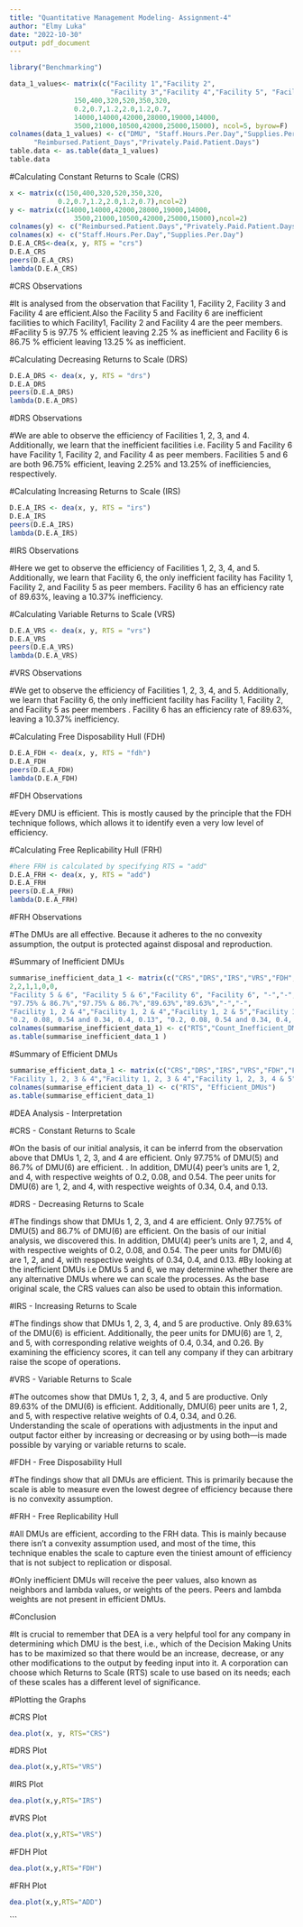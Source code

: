 ```yaml
---
title: "Quantitative Management Modeling- Assignment-4"
author: "Elmy Luka"
date: "2022-10-30"
output: pdf_document
---
```


```r
library("Benchmarking")

data_1_values<- matrix(c("Facility 1","Facility 2",
                         "Facility 3","Facility 4","Facility 5", "Facility 6",
                150,400,320,520,350,320,
                0.2,0.7,1.2,2.0,1.2,0.7,
                14000,14000,42000,28000,19000,14000,
                3500,21000,10500,42000,25000,15000), ncol=5, byrow=F)
colnames(data_1_values) <- c("DMU", "Staff.Hours.Per.Day","Supplies.Per.Day",
      "Reimbursed.Patient_Days","Privately.Paid.Patient.Days")
table.data <- as.table(data_1_values)
table.data
```

#Calculating Constant Returns to Scale (CRS)
```r
x <- matrix(c(150,400,320,520,350,320,
            0.2,0.7,1.2,2.0,1.2,0.7),ncol=2)
y <- matrix(c(14000,14000,42000,28000,19000,14000,
                3500,21000,10500,42000,25000,15000),ncol=2)
colnames(y) <- c("Reimbursed.Patient.Days","Privately.Paid.Patient.Days")
colnames(x) <- c("Staff.Hours.Per.Day","Supplies.Per.Day")
D.E.A_CRS<-dea(x, y, RTS = "crs")
D.E.A_CRS
peers(D.E.A_CRS)
lambda(D.E.A_CRS)
```
#CRS Observations  

#It is analysed from the observation that Facility 1, Facility 2, Facility 3  and Facility 4 are efficient.Also the Facility 5 and Facility 6 are inefficient facilities to which Facility1, Facility 2 and Facility 4 are the peer members.
#Facility 5 is 97.75 % efficient leaving 2.25 % as inefficient and Facility 6 is 86.75 % efficient leaving 13.25 % as inefficient.


#Calculating Decreasing Returns to Scale (DRS)
```r
D.E.A_DRS <- dea(x, y, RTS = "drs")
D.E.A_DRS
peers(D.E.A_DRS)
lambda(D.E.A_DRS)
```
#DRS Observations 

#We are able to observe the efficiency of Facilities 1, 2, 3, and 4. Additionally, we learn that the inefficient facilities i.e. Facility 5 and Facility 6 have Facility 1, Facility 2, and Facility 4 as peer members. Facilities 5 and 6 are both 96.75% efficient, leaving 2.25% and 13.25% of inefficiencies, respectively.


#Calculating Increasing Returns to Scale (IRS)
```r
D.E.A_IRS <- dea(x, y, RTS = "irs")
D.E.A_IRS
peers(D.E.A_IRS)
lambda(D.E.A_IRS)
```
#IRS Observations 

#Here we get to observe the efficiency of Facilities 1, 2, 3, 4, and 5. Additionally, we learn that Facility 6, the only inefficient facility has Facility 1, Facility 2, and Facility 5 as peer members. Facility 6 has an efficiency rate of 89.63%, leaving a 10.37% inefficiency.

#Calculating Variable Returns to Scale (VRS)
```r
D.E.A_VRS <- dea(x, y, RTS = "vrs")
D.E.A_VRS
peers(D.E.A_VRS)
lambda(D.E.A_VRS)
```
#VRS Observations  

#We get to observe the efficiency of Facilities 1, 2, 3, 4, and 5. Additionally, we learn that Facility 6, the only inefficient facility has Facility 1, Facility 2, and Facility 5 as peer members . Facility 6 has an efficiency rate of 89.63%, leaving a 10.37% inefficiency.


#Calculating Free Disposability Hull (FDH)
```r
D.E.A_FDH <- dea(x, y, RTS = "fdh")
D.E.A_FDH
peers(D.E.A_FDH)
lambda(D.E.A_FDH)
```
#FDH Observations 

#Every DMU is efficient. This is mostly caused by the principle that the FDH technique follows, which allows it to identify even a very low level of efficiency.


#Calculating Free Replicability Hull (FRH)
```r
#here FRH is calculated by specifying RTS = "add"
D.E.A_FRH <- dea(x, y, RTS = "add")
D.E.A_FRH
peers(D.E.A_FRH)
lambda(D.E.A_FRH)
```
#FRH Observations 

#The DMUs are all effective. Because it adheres to the no convexity assumption, the output is protected against disposal and reproduction.


#Summary of Inefficient DMUs
```r
summarise_inefficient_data_1 <- matrix(c("CRS","DRS","IRS","VRS","FDH","FRH",
2,2,1,1,0,0,
"Facility 5 & 6", "Facility 5 & 6","Facility 6", "Facility 6", "-","-",
"97.75% & 86.7%","97.75% & 86.7%","89.63%","89.63%","-","-",
"Facility 1, 2 & 4","Facility 1, 2 & 4","Facility 1, 2 & 5","Facility 1, 2 & 5","-","-",
"0.2, 0.08, 0.54 and 0.34, 0.4, 0.13", "0.2, 0.08, 0.54 and 0.34, 0.4, 0.13", "0.4, 0.34 and 0.26", "0.4, 0.34 and 0.26", "-","-"),ncol=6,byrow=F)
colnames(summarise_inefficient_data_1) <- c("RTS","Count_Inefficient_DMUs","Name_DMUs","%_Inefficiency","Peers","Lambda")
as.table(summarise_inefficient_data_1 )
```
#Summary of Efficient DMUs
```r
summarise_efficient_data_1 <- matrix(c("CRS","DRS","IRS","VRS","FDH","FRH",
"Facility 1, 2, 3 & 4","Facility 1, 2, 3 & 4","Facility 1, 2, 3, 4 & 5", "Facility 1, 2, 3, 4 & 5", "All DMUs", "All DMUs"), ncol = 2, byrow=F)
colnames(summarise_efficient_data_1) <- c("RTS", "Efficient_DMUs")
as.table(summarise_efficient_data_1)
```
#DEA Analysis - Interpretation 

#CRS - Constant Returns to Scale

#On the basis of our initial analysis, it can be inferrd from the observation above that DMUs 1, 2, 3, and 4 are efficient. Only 97.75% of DMU(5) and 86.7% of DMU(6) are efficient. . In addition, DMU(4) peer's units are 1, 2, and 4, with respective weights of 0.2, 0.08, and 0.54. The peer units for DMU(6) are 1, 2, and 4, with respective weights of 0.34, 0.4, and 0.13.


#DRS - Decreasing Returns to Scale

#The findings show that DMUs 1, 2, 3, and 4 are efficient. Only 97.75% of DMU(5) and 86.7% of DMU(6) are efficient. On the basis of our initial analysis, we discovered this. In addition, DMU(4) peer's units are 1, 2, and 4, with respective weights of 0.2, 0.08, and 0.54. The peer units for DMU(6) are 1, 2, and 4, with respective weights of 0.34, 0.4, and 0.13.
#By looking at the inefficient DMUs i.e  DMUs 5 and 6, we may determine whether there are any alternative DMUs where we can scale the processes. As the base original scale, the CRS values can also be used to obtain this information.


#IRS - Increasing Returns to Scale

#The findings show that DMUs 1, 2, 3, 4, and 5 are productive. Only 89.63% of the DMU(6) is efficient.  Additionally, the peer units for DMU(6) are 1, 2, and 5, with corresponding relative weights of 0.4, 0.34, and 0.26. By examining the efficiency scores, it can tell any company if they can arbitrary raise the scope of operations.


#VRS - Variable Returns to Scale

#The outcomes show that DMUs 1, 2, 3, 4, and 5 are productive. Only 89.63% of the DMU(6) is efficient.  Additionally, DMU(6) peer units are 1, 2, and 5, with respective relative weights of 0.4, 0.34, and 0.26. Understanding the scale of operations with adjustments in the input and output factor either by increasing or decreasing or by using both—is made possible by varying or variable returns to scale.


#FDH - Free Disposability Hull

#The findings show that all DMUs are efficient. This is primarily because the scale is able to measure even the lowest degree of efficiency because there is no convexity assumption.


#FRH - Free Replicability Hull

#All DMUs are efficient, according to the FRH data. This is mainly because there isn't a convexity assumption used, and most of the time, this technique enables the scale to capture even the tiniest amount of efficiency that is not subject to replication or disposal.

#Only inefficient DMUs will receive the peer values, also known as neighbors and lambda values, or weights of the peers. Peers and lambda weights are not present in efficient DMUs.


#Conclusion

#It is crucial to remember that DEA is a very helpful tool for any company in determining which DMU is the best, i.e., which of the Decision Making Units has to be maximized so that there would be an increase, decrease, or any other modifications to the output by feeding input into it. A corporation can choose which Returns to Scale (RTS) scale to use based on its needs; each of these scales has a different level of significance.



#Plotting the Graphs

#CRS Plot
```r
dea.plot(x, y, RTS="CRS")
```

#DRS Plot
```r
dea.plot(x,y,RTS="VRS") 
```

#IRS Plot
```r
dea.plot(x,y,RTS="IRS")
```

#VRS Plot
```r
dea.plot(x,y,RTS="VRS")
```

#FDH Plot
```r
dea.plot(x,y,RTS="FDH")
```

#FRH Plot
```r
dea.plot(x,y,RTS="ADD")
```

```

